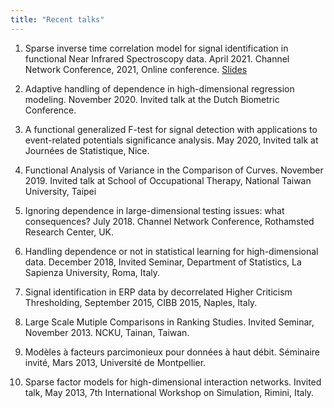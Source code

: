 ```yaml
---
title: "Recent talks"
---
```


1. Sparse inverse time correlation model for signal identification in functional Near Infrared Spectroscopy data. April 2021. Channel Network Conference, 2021, Online conference. [Slides](./research/PDFs/ridgeifa_talk.pdf) 

2. Adaptive handling of dependence in high-dimensional regression modeling. November 2020. Invited talk at the Dutch Biometric Conference.

3. A functional generalized F-test for signal detection with applications to event-related potentials significance
analysis. May 2020, Invited talk at Journées de Statistique, Nice.

4. Functional Analysis of Variance in the Comparison of Curves. November 2019. Invited talk at School of Occupational Therapy, National Taiwan University, Taipei

5. Ignoring dependence in large-dimensional testing issues: what consequences? July 2018. Channel Network Conference, Rothamsted Research Center, UK.

6. Handling dependence or not in statistical learning for high-dimensional data. December 2018, Invited Seminar,
Department of Statistics, La Sapienza University, Roma, Italy.

7. Signal identification in ERP data by decorrelated Higher Criticism Thresholding, September 2015, CIBB 2015, Naples, Italy.

8. Large Scale Mutiple Comparisons in Ranking Studies. Invited Seminar, November 2013. NCKU, Tainan, Taiwan.

9. Modèles à facteurs parcimonieux pour données à haut débit. Séminaire invité, Mars 2013, Université de Montpellier.

10. Sparse factor models for high-dimensional interaction networks. Invited talk, May 2013, 7th International Workshop on Simulation, Rimini, Italy.